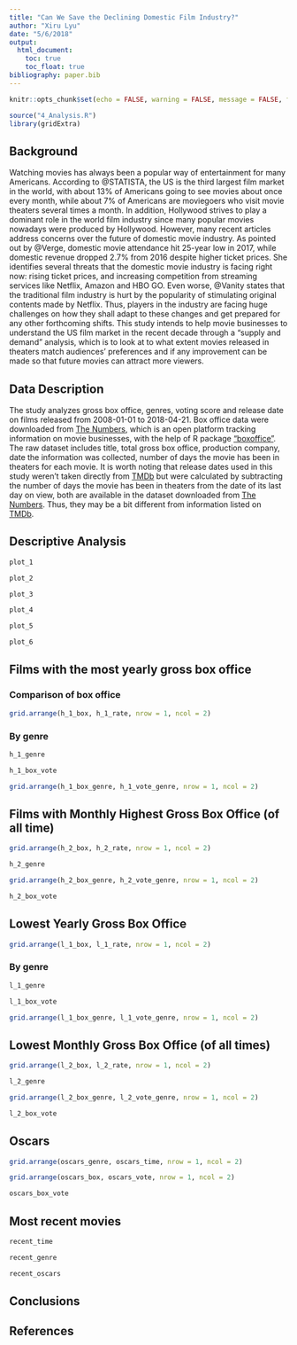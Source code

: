 ```yaml
---
title: "Can We Save the Declining Domestic Film Industry?"
author: "Xiru Lyu"
date: "5/6/2018"
output: 
  html_document:
    toc: true
    toc_float: true
bibliography: paper.bib
---
```


```r
knitr::opts_chunk$set(echo = FALSE, warning = FALSE, message = FALSE, fig.align = 'center')

source("4_Analysis.R")
library(gridExtra)
```


## Background

Watching movies has always been a popular way of entertainment for many Americans. According to @STATISTA, the US is the third largest film market in the world, with about 13% of Americans going to see movies about once every month, while about 7% of Americans are moviegoers who visit movie theaters several times a month. In addition, Hollywood strives to play a dominant role in the world film industry since many popular movies nowadays were produced by Hollywood. However, many recent articles address concerns over the future of domestic movie industry. As pointed out by @Verge, domestic movie attendance hit 25-year low in 2017, while domestic revenue dropped 2.7% from 2016 despite higher ticket prices. She identifies several threats that the domestic movie industry is facing right now: rising ticket prices, and increasing competition from streaming services like Netflix, Amazon and HBO GO. Even worse, @Vanity states that the traditional film industry is hurt by the popularity of stimulating original contents made by Netflix. Thus, players in the industry are facing huge challenges on how they shall adapt to these changes and get prepared for any other forthcoming shifts. This study intends to help movie businesses to understand the US film market in the recent decade through a “supply and demand” analysis, which is to look at to what extent movies released in theaters match audiences’ preferences and if any improvement can be made so that future movies can attract more viewers. 

## Data Description

The study analyzes gross box office, genres, voting score and release date on films released from 2008-01-01 to 2018-04-21. Box office data were downloaded from [The Numbers]( http://www.the-numbers.com), which is an open platform tracking information on movie businesses, with the help of R package [“boxoffice”](https://CRAN.R-project.org/package=boxoffice). The raw dataset includes title, total gross box office, production company, date the information was collected, number of days the movie has been in theaters for each movie. It is worth noting that release dates used in this study weren’t taken directly from [TMDb](https://www.themoviedb.org) but were calculated by subtracting the number of days the movie has been in theaters from the date of its last day on view, both are available in the dataset downloaded from [The Numbers]( http://www.the-numbers.com). Thus, they may be a bit different from information listed on [TMDb]( https://www.themoviedb.org). 

## Descriptive Analysis 

```r
plot_1
```

```r
plot_2
```

```r
plot_3
```

```r
plot_4
```

```r
plot_5
```

```r
plot_6
```


## Films with the most yearly gross box office

### Comparison of box office

```r
grid.arrange(h_1_box, h_1_rate, nrow = 1, ncol = 2)
```

### By genre

```r
h_1_genre
```

```r
h_1_box_vote
```

```r
grid.arrange(h_1_box_genre, h_1_vote_genre, nrow = 1, ncol = 2)
```

## Films with Monthly Highest Gross Box Office (of all time)

```r
grid.arrange(h_2_box, h_2_rate, nrow = 1, ncol = 2)
```

```r
h_2_genre
```

```r
grid.arrange(h_2_box_genre, h_2_vote_genre, nrow = 1, ncol = 2)
```

```r
h_2_box_vote
```


## Lowest Yearly Gross Box Office

```r
grid.arrange(l_1_box, l_1_rate, nrow = 1, ncol = 2)
```

### By genre

```r
l_1_genre
```

```r
l_1_box_vote
```

```r
grid.arrange(l_1_box_genre, l_1_vote_genre, nrow = 1, ncol = 2)
```


## Lowest Monthly Gross Box Office (of all times)
```r
grid.arrange(l_2_box, l_2_rate, nrow = 1, ncol = 2)
```

```r
l_2_genre
```

```r
grid.arrange(l_2_box_genre, l_2_vote_genre, nrow = 1, ncol = 2)
```

```r
l_2_box_vote
```


## Oscars

```r
grid.arrange(oscars_genre, oscars_time, nrow = 1, ncol = 2)
```

```r
grid.arrange(oscars_box, oscars_vote, nrow = 1, ncol = 2)
```

```r
oscars_box_vote
```

## Most recent movies

```r
recent_time
```

```r
recent_genre
```

```r
recent_oscars
```

## Conclusions

## References